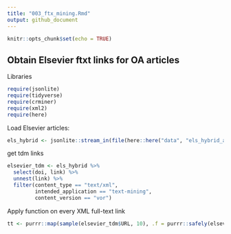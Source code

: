 ```yaml
---
title: "003_ftx_mining.Rmd"
output: github_document
---
```


```r
knitr::opts_chunk$set(echo = TRUE)
```

## Obtain Elsevier ftxt links for OA articles

Libraries

```r
require(jsonlite)
require(tidyverse)
require(crminer)
require(xml2)
require(here)
```

Load Elsevier articles:

```r
els_hybrid <- jsonlite::stream_in(file(here::here("data", "els_hybrid_articles.json")))
```

get tdm links

```r
elsevier_tdm <- els_hybrid %>%
  select(doi, link) %>%
  unnest(link) %>%
  filter(content_type == "text/xml",
         intended_application == "text-mining",
         content_version == "vor")
```

Apply function on every XML full-text link

```r
tt <- purrr::map(sample(elsevier_tdm$URL, 10), .f = purrr::safely(elsevier_parse))
```